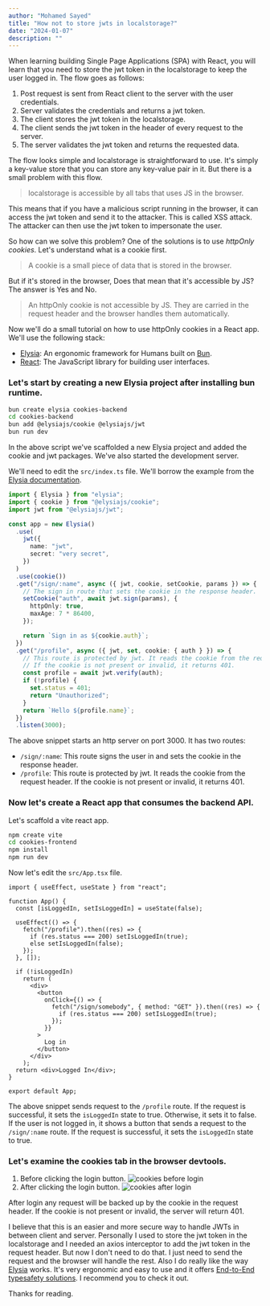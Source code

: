 ```yaml
---
author: "Mohamed Sayed"
title: "How not to store jwts in localstorage?"
date: "2024-01-07"
description: ""
---
```

When learning building Single Page Applications (SPA) with React, you will learn that you need to store the jwt token in the localstorage to keep the user logged in. The flow goes as follows:
1. Post request is sent from React client to the server with the user credentials.
2. Server validates the credentials and returns a jwt token.
3. The client stores the jwt token in the localstorage.
4. The client sends the jwt token in the header of every request to the server.
5. The server validates the jwt token and returns the requested data.

The flow looks simple and localstorage is straightforward to use. It's simply a key-value store that you can store any key-value pair in it. But there is a small problem with this flow.

> localstorage is accessible by all tabs that uses JS in the browser.

This means that if you have a malicious script running in the browser, it can access the jwt token and send it to the attacker. This is called XSS attack. The attacker can then use the jwt token to impersonate the user.

So how can we solve this problem? One of the solutions is to use *httpOnly cookies*. Let's understand what is a cookie first.

> A cookie is a small piece of data that is stored in the browser.

But if it's stored in the browser, Does that mean that it's accessible by JS? The answer is Yes and No.

> An httpOnly cookie is not accessible by JS. They are carried in the request header and the browser handles them automatically.

Now we'll do a small tutorial on how to use httpOnly cookies in a React app. We'll use the following stack:
- [Elysia](https://elysiajs.com/): An ergonomic framework for Humans built on [Bun](https://bun.sh).
- [React](https://react.dev/): The JavaScript library for building user interfaces.

### Let's start by creating a new Elysia project after installing bun runtime.

```bash
bun create elysia cookies-backend
cd cookies-backend
bun add @elysiajs/cookie @elysiajs/jwt
bun run dev
```
In the above script we've scaffolded a new Elysia project and added the cookie and jwt packages. We've also started the development server.

We'll need to edit the `src/index.ts` file. We'll borrow the example from the [Elysia documentation](https://elysiajs.com/plugins/jwt).

```ts
import { Elysia } from "elysia";
import { cookie } from "@elysiajs/cookie";
import jwt from "@elysiajs/jwt";

const app = new Elysia()
  .use(
    jwt({
      name: "jwt",
      secret: "very secret",
    })
  )
  .use(cookie())
  .get("/sign/:name", async ({ jwt, cookie, setCookie, params }) => {
    // The sign in route that sets the cookie in the response header.
    setCookie("auth", await jwt.sign(params), {
      httpOnly: true,
      maxAge: 7 * 86400,
    });

    return `Sign in as ${cookie.auth}`;
  })
  .get("/profile", async ({ jwt, set, cookie: { auth } }) => {
    // This route is protected by jwt. It reads the cookie from the request header.
    // If the cookie is not present or invalid, it returns 401.
    const profile = await jwt.verify(auth);
    if (!profile) {
      set.status = 401;
      return "Unauthorized";
    }
    return `Hello ${profile.name}`;
  })
  .listen(3000);

```

The above snippet starts an http server on port 3000. It has two routes:
- `/sign/:name`: This route signs the user in and sets the cookie in the response header.
- `/profile`: This route is protected by jwt. It reads the cookie from the request header. If the cookie is not present or invalid, it returns 401.

### Now let's create a React app that consumes the backend API.
Let's scaffold a vite react app.

```bash
npm create vite
cd cookies-frontend
npm install
npm run dev
```

Now let's edit the `src/App.tsx` file.

```tsx
import { useEffect, useState } from "react";

function App() {
  const [isLoggedIn, setIsLoggedIn] = useState(false);

  useEffect(() => {
    fetch("/profile").then((res) => {
      if (res.status === 200) setIsLoggedIn(true);
      else setIsLoggedIn(false);
    });
  }, []);

  if (!isLoggedIn)
    return (
      <div>
        <button
          onClick={() => {
            fetch("/sign/somebody", { method: "GET" }).then((res) => {
              if (res.status === 200) setIsLoggedIn(true);
            });
          }}
        >
          Log in
        </button>
      </div>
    );
  return <div>Logged In</div>;
}

export default App;
```

The above snippet sends request to the `/profile` route. If the request is successful, it sets the `isLoggedIn` state to true. Otherwise, it sets it to false. If the user is not logged in, it shows a button that sends a request to the `/sign/:name` route. If the request is successful, it sets the `isLoggedIn` state to true.

### Let's examine the cookies tab in the browser devtools.
1. Before clicking the login button.
![cookies before login](./cookies-before-login.png)
2. After clicking the login button.
![cookies after login](./cookies-after-login.png)

After login any request will be backed up by the cookie in the request header. If the cookie is not present or invalid, the server will return 401.

I believe that this is an easier and more secure way to handle JWTs in between client and server. Personally I used to store the jwt token in the localstorage and I needed an axios interceptor to add the jwt token in the request header. But now I don't need to do that. I just need to send the request and the browser will handle the rest. Also I do really like the way [Elysia](https://elysiajs.com/) works. It's very ergonomic and easy to use and it offers [End-to-End typesafety solutions](https://elysiajs.com/eden/overview.html). I recommend you to check it out.

Thanks for reading.